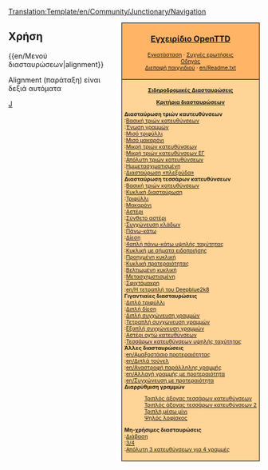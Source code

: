 <noinclude>[[Translation:Template/en/Community/Junctionary/Navigation]]</noinclude><noinclude>{{en/Translation|origin=Template:en/Community/Junctionary/Navigation
|from  =en
|to    =el
|Percentage = 90
}}</noinclude>
<div style="float:right; padding-left:12px; background:#ffffff;">
<div style="border:1px solid #000000; background:#ffb466; padding:5px; -moz-border-radius-topleft:5px; -moz-border-radius-topright:5px; font-size: 12pt;">
<center><strong><font size="3">[[el/Manual/Main Page|Εγχειρίδιο OpenTTD]]</font></strong></center>
<div style="font-size: 8pt; text-align: center;">
[[el/Εγκατάσταση|Εγκατάσταση]] &middot; 
[[el/Συχνές ερωτήσεις|Συχνές ερωτήσεις]]<br />
[[el/Οδηγός|Οδηγός]]<br />
[[el/Διεπαφή παιχνιδιού|Διεπαφή παιχνιδιού]] &middot; 
[[en/Readme.txt]]
</div>
</div>
<div style="border:1px solid black; border-top-width: 0px; background:#ffd496; padding:5px; -moz-border-radius-bottomleft:5px; -moz-border-radius-bottomright:8px; font-size: 8pt;">


<center>'''[[el/Community/Junctionary/Main Page|Σιδηροδρομικές Διασταυρώσεις]]'''</center>
<center>'''[[el/Κριτήρια διασταυρώσεων|Κριτήρια διασταυρώσεων]]'''</center>

'''Διασταύρωση τριών καυτευθύνσεων'''<br>
:[[el/Βασική τριών κατευθύνσεων|Βασική τριών κατευθύνσεων]]<br>
:[[el/Ένωση γραμμών|Ένωση γραμμών]]<br>
:[[el/Μισό τριφύλλι|Μισό τριφύλλι]]<br>
:[[el/Μισό μακαρόνι|Μισό μακαρόνι]]<br>
:[[el/Μικρή τριών κατευθύνσεων|Μικρή τριών κατευθύνσεων]]<br>
:[[el/Μικρή τριών κατευθύνσεων με ένωση γραμμών|Μικρή τριών κατευθύνσεων ΕΓ]]<br>
:[[el/Απόλυτη τριών κατευθύνσεων|Απόλυτη τριών κατευθύνσεων]]<br>
:[[el/Ημιμετασχηματισμένη|Ημιμετασχιματισμένη]]<br>
:[[el/Διασταύρωση «πλεξούδα»|Διασταύρωση «πλεξούδα»]]<br>

'''Διασταύρωση τεσσάρων κατευθύνσεων'''<br>
:[[el/Βασική τριών κατευθύνσεων|Βασική τριών κατευθύνσεων]]<br>
:[[el/Κυκλική διασταύρωση|Κυκλική διασταύρωση]]<br>
:[[el/Τριφύλλι|Τριφύλλι]]<br>
:[[el/Μακαρόνι|Μακαρόνι]]<br>
:[[el/Αστέρι|Αστέρι]]<br>
:[[el/Σύνθετo αστέρι|Σύνθετο αστέρι]]<br>
:[[el/Συγχώνευση κλάδων|Συγχώνευση κλάδων]]<br>
:[[el/Πάνω κάτω|Πάνω-κάτω]]<br>
:[[el/Δίεση|Δίεση]]<br>
:[[el/4απλή πάνω-κάτω υψηλής ταχύτητας|4απλή πάνω-κάτω υψηλής ταχύτητας]]<br>
:[[el/Κυκλική με σήματα ειδοποίησης|Κυκλική με σήματα ειδοποιήσης]]<br>
:[[el/Προηγμένη κυκλική|Προηγμένη κυκλική]]<br>
:[[el/Κυκλική προτεραιότητας|Κυκλική προτεραιότητας]]<br>
:[[el/Βελτιωμένη κυκλική|Βελτιωμένη κυκλική]]<br>
:[[el/Μετασχηματισμένη|Μετασχημστισμένη]]<br>
:[[el/Σφιχτόμακρη|Σφιχτόμακρη]]<br>
:[[en/Η τετραπλή του Deepblue2k8]]<br>

'''Γιγαντιαίες διασταυρώσεις'''<br>
:[[el/Διπλό τριφύλλι|Διπλό τριφύλλι]]<br>
:[[el/Διπλή δίεση|Διπλή δίεση]]<br>
:[[el/Διπλή συγχώνευση γραμμών|Διπλή συγχώνευση γραμμών]]<br>
:[[el/Τετραπλή συγχώνευση γραμμών|Τετραπλή συγχώνευση γραμμών]]<br>
:[[el/Εξαπλή συγχώνευση γραμμών|Εξαπλή συγχώνευση γραμμών]]<br>
:[[el/Αστέρι οχτώ κατευθύνσεων|Αστέρι οχτώ κατευθύνσεων]]<br>
:[[el/Τεσσάρων κατευθύνσεων υψηλής ταχύτητας|Τεσσάρων κατευθύνσεων υψηλής ταχύτητας]]<br>

'''Άλλες διασταυρώσεις'''<br>
:[[en/Αμαξοστάσιο προτεραιότητας]]<br>
:[[en/Διπλά τούνελ]]<br>
:[[en/Αναστροφή παράλληλης γραμμής]]<br>
:[[en/Αλλαγή γραμμής με προτεραιότητα]]<br>
:[[en/Συγχώνευση με προτεραιότητα]]<br>

'''Διαρρύθμιση γραμμών'''
:[[el/Τριπλός άξονας τεσσάρων κατευθύνσεων|Τριπλός άξονας τεσσάρων κατευθύνσεων]]<br>
:[[el/Τριπλός άξονας τεσσάρων κατευθύνσεων 2|Τριπλός άξονας τεσσάρων κατευθύνσεων 2]]<br>
:[[el/Τριπλή μέσω μίνι|Τριπλή μέσω μίνι]]<br>
:[[el/Ψηλός λοφίσκος|Ψηλός λοφίσκος]]<br>

'''Μη-χρήσιμες διασταυρώσεις'''<br>
:[[el/Διασταύρωση διάβασης|Διάβαση]]<br>
:[[en/Διασταύρωση 3/4ων|3/4]]<br>
:[[el/Απόλυτη διαστάυρωση τριών κατευθύνσεων για τέσσαρες γραμμές|Απόλυτη 3 κατευθύνσεων για 4 γραμμές]]<br>

</div>
</div>
<noinclude>


==Χρήση==
<nowiki>{{en/Μενού διασταυρώσεων|alignment}}</nowiki>

Alignment (παράταξη) είναι δεξιά αυτόματα
[[Category:el/Πρότυπα|J]]
</noinclude>